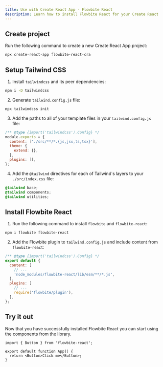 ```yaml
---
title: Use with Create React App - Flowbite React
description: Learn how to install Flowbite React for your Create React App project and start developing modern web applications with interactive components
---
```


## Create project

Run the following command to create a new Create React App project:

```bash
npx create-react-app flowbite-react-cra
```

## Setup Tailwind CSS

1. Install `tailwindcss` and its peer dependencies:

```bash
npm i -D tailwindcss
```

2. Generate `tailwind.config.js` file:

```bash
npx tailwindcss init
```

3. Add the paths to all of your template files in your `tailwind.config.js` file:

```js {3}
/** @type {import('tailwindcss').Config} */
module.exports = {
  content: ['./src/**/*.{js,jsx,ts,tsx}'],
  theme: {
    extend: {},
  },
  plugins: [],
};
```

4. Add the `@tailwind` directives for each of Tailwind's layers to your `./src/index.css` file:

```css
@tailwind base;
@tailwind components;
@tailwind utilities;
```

## Install Flowbite React

1. Run the following command to install `flowbite` and `flowbite-react`:

```bash
npm i flowbite flowbite-react
```

2. Add the Flowbite plugin to `tailwind.config.js` and include content from `flowbite-react`:

```js {5,9}
/** @type {import('tailwindcss').Config} */
export default {
  content: [
    // ...
    'node_modules/flowbite-react/lib/esm/**/*.js',
  ],
  plugins: [
    // ...
    require('flowbite/plugin'),
  ],
};
```

## Try it out

Now that you have successfully installed Flowbite React you can start using the components from the library.

```tsx
import { Button } from 'flowbite-react';

export default function App() {
  return <Button>Click me</Button>;
}
```
